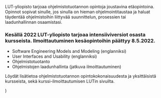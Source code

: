 
<ContentContainer>

<ModuleHeader>
  <ModuleImage src="LUT-LOGO-WHITE-PNG.png" alt="LUT"></ModuleImage>
</ModuleHeader>

<ModuleDescriptionText>
LUT-yliopisto tarjoaa ohjelmistotuotannon opintoja joustavina etäopintoina. Opinnot sopivat sinulle, jos sinulla on hieman ohjelmointitaustaa ja haluat täydentää ohjelmistoihin liittyvää suunnittelun, prosessien tai laadunhallinnan osaamistasi.
</ModuleDescriptionText>

</ContentContainer>

<CustomModuleContent>

### Kesällä 2022 LUT-yliopisto tarjoaa intensiiviversiot osasta kursseista. Ilmoittautuminen kesäopintoihin päättyy 8.5.2022.

- Software Engineering Models and Modeling (englanniksi)
- User Interfaces and Usability (englanniksi)
- Ohjelmistotuotanto
- Ohjelmistojen laadunhallinta (jatkuva ilmoittautuminen)

Löydät lisätietoa ohjelmistotuotannon opintokokonaisuudesta ja yksittäisistä kursseista, sekä kurssi-ilmoittautumisen <OutboundLink eventLabel="custommodulesite: LUT" to="https://www.lut.fi/ko/opiskelu/avoin-yliopisto/ohjelmistotuotanto">LUTin sivuilta</OutboundLink>.
</CustomModuleContent>

  <CustomModule children={children} backgroundColor="#000000" />
)